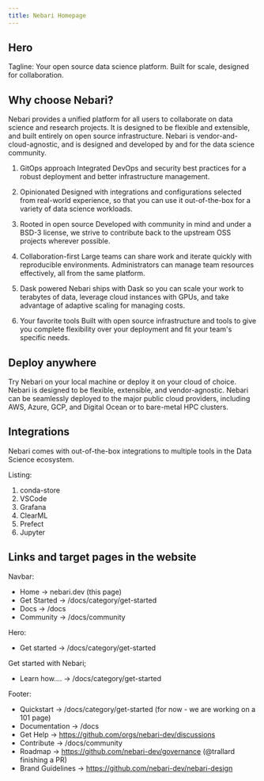 ```yaml
---
title: Nebari Homepage
---
```


<!-- Copy for Nebari Landing page. See Firma file: https://www.figma.com/file/48vtmwvvuw8OjRV6Gp9bk9/Nebari-website?node-id=0%3A1 -->

## Hero

Tagline: Your open source data science platform. Built for scale, designed for collaboration.

## Why choose Nebari?

Nebari provides a unified platform for all users to collaborate on data science and research projects.
It is designed to be flexible and extensible, and built entirely on open source infrastructure.
Nebari is vendor-and-cloud-agnostic, and is designed and developed by and for the data science community.

<!-- Need to highlight 6 features -->
<!-- Added here left-to-right, top-to-bottom -->

1. GitOps approach
   Integrated DevOps and security best practices for a robust deployment and better infrastructure management.

1. Opinionated
   Designed with integrations and configurations selected from real-world experience, so that you can use it out-of-the-box for a variety of data science workloads.

1. Rooted in open source
   Developed with community in mind and under a BSD-3 license, we strive to contribute back to the upstream OSS projects wherever possible.

1. Collaboration-first
   Large teams can share work and iterate quickly with reproducible environments. Administrators can manage team resources effectively, all from the same platform.

1. Dask powered
   Nebari ships with Dask so you can scale your work to terabytes of data, leverage cloud instances with GPUs, and take advantage of adaptive scaling for managing costs.

1. Your favorite tools
   Built with open source infrastructure and tools to give you complete flexibility over your deployment and fit your team's specific needs.

## Deploy anywhere

Try Nebari on your local machine or deploy it on your cloud of choice. Nebari is designed to be flexible, extensible, and vendor-agnostic.
Nebari can be seamlessly deployed to the major public cloud providers, including AWS, Azure, GCP, and Digital Ocean or to bare-metal HPC clusters.

## Integrations

Nebari comes with out-of-the-box integrations to multiple tools in the
Data Science ecosystem.

Listing:

1. conda-store
1. VSCode
1. Grafana
1. ClearML
1. Prefect
1. Jupyter

## Links and target pages in the website

Navbar:

- Home -> nebari.dev (this page)
- Get Started -> /docs/category/get-started
- Docs -> /docs
- Community -> /docs/community

Hero:

- Get started -> /docs/category/get-started

Get started with Nebari;

- Learn how.... -> /docs/category/get-started

Footer:

- Quickstart -> /docs/category/get-started (for now - we are working on a 101 page)
- Documentation -> /docs
- Get Help -> https://github.com/orgs/nebari-dev/discussions
- Contribute -> /docs/community
- Roadmap -> https://github.com/nebari-dev/governance (@trallard finishing a PR)
- Brand Guidelines -> https://github.com/nebari-dev/nebari-design
